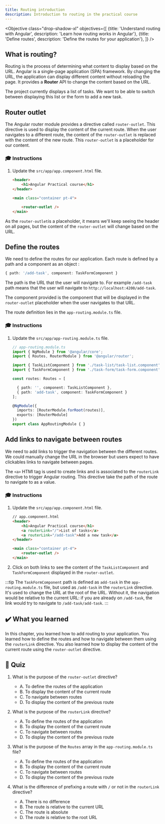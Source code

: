 ```yaml
---
title: Routing introduction
description: Introduction to routing in the practical course
---
```



<Objective class="drop-shadow-xl" objectives={[
{title: 'Understand routing with Angular', description: 'Learn how routing works in Angular'},
{title: 'Define routes', description: 'Define the routes for your application'},
]} />

## What is routing?

Routing is the process of determining what content to display based on the URL.
Angular is a single-page application (SPA) framework. By changing the URL, the application can display different content without reloading the page.
It provides a **Router** API to change the content based on the URL.

The project currently displays a list of tasks.
We want to be able to switch between displaying this list or the form to add a new task.

## Router outlet

The Angular router module provides a directive called `router-outlet`. This directive is used to display the content of the current route. When the user navigates to a different route, the content of the `router-outlet` is replaced with the content of the new route.
This `router-outlet` is a placeholder for our content.

### 🎓 Instructions

<Steps>

1. Update the `src/app/app.component.html` file.

    ```html ins={"Add router-outlet as a placeholder for routed content": 6-7}
    <header>
        <h1>Angular Practical course</h1>
    </header>

    <main class="container pt-4">

        <router-outlet />
    </main>
    ```

</Steps>

As the `router-outlet`is a placeholder, it means we'll keep seeing the header on all pages, but the content of the `router-outlet` will change based on the URL.

## Define the routes

We need to define the routes for our application. Each route is defined by a path and a component as an object :

```typescript
{ path: '/add-task', component: TaskFormComponent }
```

The path is the URL that the user will navigate to. For example `/add-task` path means that the user will navigate to `http://localhost:4200/add-task`.

The component provided is the component that will be displayed in the `router-outlet` placeholder when the user navigates to that URL.

The route definition lies in the `app-routing.module.ts` file.

### 🎓 Instructions

<Steps>

1. Update the `src/app/app-routing.module.ts` file.

    ```typescript ins={"Import the components for each route": 4-6} ins={"Define the routes": 9-11}
    // app-routing.module.ts
    import { NgModule } from '@angular/core';
    import { Routes, RouterModule } from '@angular/router';

    import { TaskListComponent } from './task-list/task-list.component';
    import { TaskFormComponent } from './task-form/task-form.component';

    const routes: Routes = [

      { path: '', component: TaskListComponent },
      { path: 'add-task', component: TaskFormComponent }
    ];

    @NgModule({
      imports: [RouterModule.forRoot(routes)],
      exports: [RouterModule]
    })
    export class AppRoutingModule { }
    ```

</Steps>


## Add links to navigate between routes

We need to add links to trigger the navigation between the different routes.
We could manually change the URL in the browser but users expect to have clickables links to navigate between pages.

The `<a>` HTMl tag is used to create links and is associated to the `routerLink` directive to trigger Angular routing. This directive take the path of the route to navigate to as a value.

### 🎓 Instructions

<Steps>

1. Update the `src/app/app.component.html` file.

    ```html ins={"Add links to navigate between routes": 3-5}
    // app.component.html
    <header>
        <h1>Angular Practical course</h1>
        <a routerLink="/">List of tasks</a>
        <a routerLink="/add-task">Add a new task</a>
    </header>

    <main class="container pt-4">
        <router-outlet />
    </main>
    ```


2. Click on both links to see the content of the `TaskListComponent` and `TaskFormComponent` displayed in the `router-outlet`.

</Steps>

:::tip
The `TaskFormComponent` path is defined as `add-task` in the `app-routing.module.ts` file, but used as `/add-task` in the `routerLink` directive.
It's used to change the URL at the root of the URL. Without it, the navigation would be relative to the current URL: if you are already on `/add-task`, the link would try to navigate to `/add-task/add-task`.
:::

## ✔️ What you learned

In this chapter, you learned how to add routing to your application. You learned how to define the routes and how to navigate between them using the `routerLink` directive. You also learned how to display the content of the current route using the `router-outlet` directive.

## 🚦 Quiz

1. What is the purpose of the `router-outlet` directive?
    - A. To define the routes of the application
    - B. To display the content of the current route
    - C. To navigate between routes
    - D. To display the content of the previous route

2. What is the purpose of the `routerLink` directive?
    - A. To define the routes of the application
    - B. To display the content of the current route
    - C. To navigate between routes
    - D. To display the content of the previous route

3. What is the purpose of the `Routes` array in the `app-routing.module.ts` file?

    - A. To define the routes of the application
    - B. To display the content of the current route
    - C. To navigate between routes
    - D. To display the content of the previous route

4. What is the difference of prefixing a route with `/` or not in the `routerLink` directive?

    - A. There is no difference
    - B. The route is relative to the current URL
    - C. The route is absolute
    - D. The route is relative to the root URL

